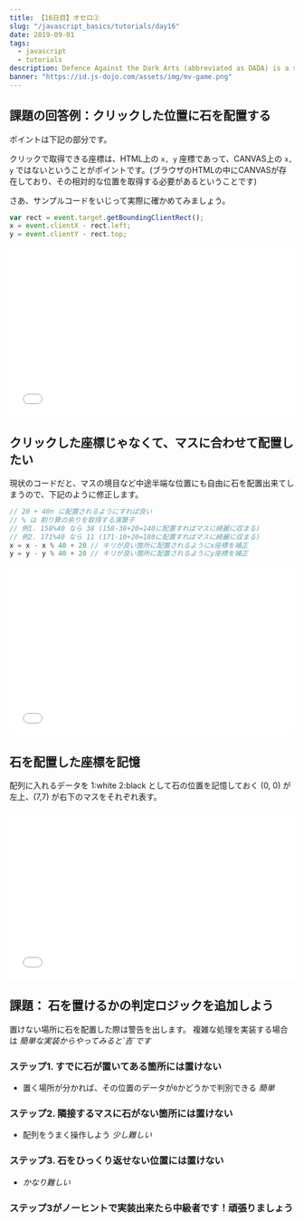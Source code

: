 ```yaml
---
title: 【16日目】オセロ②
slug: "/javascript_basics/tutorials/day16"
date: 2019-09-01
tags:
  - javascript
  - tutorials
description: Defence Against the Dark Arts (abbreviated as DADA) is a subject taught at Hogwarts School of Witchcraft and Wizardry and Ilvermorny School of Witchcraft and Wizardry. In this class, students study and learn how to defend themselves against all aspects of the Dark Arts, including dark creatures, curses, hexes and jinxes (dark charms), and duelling.
banner: "https://id.js-dojo.com/assets/img/mv-game.png"
---
```


## 課題の回答例：クリックした位置に石を配置する

ポイントは下記の部分です。

クリックで取得できる座標は、HTML上の `x, y` 座標であって、CANVAS上の `x, y` ではないということがポイントです。(ブラウザのHTMLの中にCANVASが存在しており、その相対的な位置を取得する必要があるということです)

さあ、サンプルコードをいじって実際に確かめてみましょう。

```js
var rect = event.target.getBoundingClientRect();
x = event.clientX - rect.left;
y = event.clientY - rect.top;
```

<iframe width="100%" height="300" src="//jsfiddle.net/yu6b01ts/10/embedded/" allowfullscreen="allowfullscreen" allowpaymentrequest frameborder="0"></iframe>

## クリックした座標じゃなくて、マスに合わせて配置したい

現状のコードだと、マスの境目など中途半端な位置にも自由に石を配置出来てしまうので、下記のように修正します。

```js
// 20 + 40n に配置されるようにすれば良い
// % は 割り算の余りを取得する演算子
// 例1. 158%40 なら 38 (158-38+20=140に配置すればマスに綺麗に収まる)
// 例2. 171%40 なら 11 (171-10+20=180に配置すればマスに綺麗に収まる)
x = x - x % 40 + 20 // キリが良い箇所に配置されるようにx座標を補正
y = y - y % 40 + 20 // キリが良い箇所に配置されるようにy座標を補正
```

<iframe width="100%" height="300" src="//jsfiddle.net/yu6b01ts/11/embedded/" allowfullscreen="allowfullscreen" allowpaymentrequest frameborder="0"></iframe>

## 石を配置した座標を記憶

配列に入れるデータを 1:white 2:black として石の位置を記憶しておく
(0, 0) が左上、(7,7) が右下のマスをそれぞれ表す。

<iframe width="100%" height="300" src="//jsfiddle.net/yu6b01ts/13/embedded/" allowfullscreen="allowfullscreen" allowpaymentrequest frameborder="0"></iframe>

## 課題： 石を置けるかの判定ロジックを追加しよう

置けない場所に石を配置した際は警告を出します。
複雑な処理を実装する場合は _簡単な実装からやってみると\`吉\`です_

### ステップ1. すでに石が置いてある箇所には置けない
- 置く場所が分かれば、その位置のデータが`0`かどうかで判別できる _簡単_

### ステップ2. 隣接するマスに石がない箇所には置けない
- 配列をうまく操作しよう _少し難しい_

### ステップ3. 石をひっくり返せない位置には置けない
- _かなり難しい_

### ステップ3がノーヒントで実装出来たら中級者です！頑張りましょう
